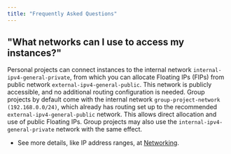 ```yaml
---
title: "Frequently Asked Questions"
---
```


## "What networks can I use to access my instances?"

Personal projects can connect instances to the internal network `internal-ipv4-general-private`, from which you can allocate Floating IPs (FIPs) from public network `external-ipv4-general-public`. This network is publicly accessible, and no additional routing configuration is needed.
Group projects by default come with the internal network `group-project-network (192.168.0.0/24)`, which already has routing set up to the recommended `external-ipv4-general-public` network. This allows direct allocation and use of public Floating IPs. Group projects may also use the `internal-ipv4-general-private` network with the same effect.
- See more details, like IP address ranges, at [Networking](./networking).